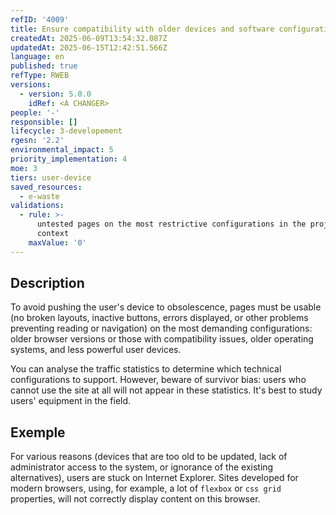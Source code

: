 ```yaml
---
refID: '4009'
title: Ensure compatibility with older devices and software configurations
createdAt: 2025-06-09T13:54:32.087Z
updatedAt: 2025-06-15T12:42:51.566Z
language: en
published: true
refType: RWEB
versions:
  - version: 5.0.0
    idRef: <A CHANGER>
people: '-'
responsible: []
lifecycle: 3-developement
rgesn: '2.2'
environmental_impact: 5
priority_implementation: 4
moe: 3
tiers: user-device
saved_resources:
  - e-waste
validations:
  - rule: >-
      untested pages on the most restrictive configurations in the project
      context
    maxValue: '0'
---
```


## Description

To avoid pushing the user's device to obsolescence, pages must be usable (no broken layouts, inactive buttons, errors displayed, or other problems preventing reading or navigation) on the most demanding configurations: older browser versions or those with compatibility issues, older operating systems, and less powerful user devices.

You can analyse the traffic statistics to determine which technical configurations to support. However, beware of survivor bias: users who cannot use the site at all will not appear in these statistics. It's best to study users' equipment in the field.

## Exemple

For various reasons (devices that are too old to be updated, lack of administrator access to the system, or ignorance of the existing alternatives), users are stuck on Internet Explorer. Sites developed for modern browsers, using, for example, a lot of `flexbox` or `css grid `properties, will not correctly display content on this browser.
